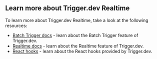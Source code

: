 ## Learn more about Trigger.dev Realtime

To learn more about Trigger.dev Realtime, take a look at the following resources:

- [Batch Trigger docs](https://trigger.dev/docs/triggering) - learn about the Batch Trigger feature of Trigger.dev.
- [Realtime docs](https://trigger.dev/docs/realtime) - learn about the Realtime feature of Trigger.dev.
- [React hooks](https://trigger.dev/docs/frontend/react-hooks) - learn about the React hooks provided by Trigger.dev.
